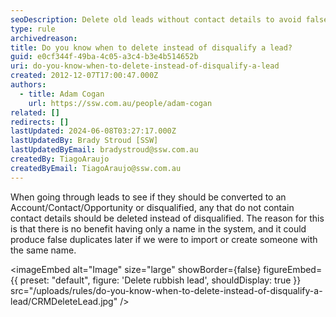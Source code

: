 ```yaml
---
seoDescription: Delete old leads without contact details to avoid false duplicates and improve data quality.
type: rule
archivedreason:
title: Do you know when to delete instead of disqualify a lead?
guid: e0cf344f-49ba-4c05-a3c4-b3e4b514652b
uri: do-you-know-when-to-delete-instead-of-disqualify-a-lead
created: 2012-12-07T17:00:47.000Z
authors:
  - title: Adam Cogan
    url: https://ssw.com.au/people/adam-cogan
related: []
redirects: []
lastUpdated: 2024-06-08T03:27:17.000Z
lastUpdatedBy: Brady Stroud [SSW]
lastUpdatedByEmail: bradystroud@ssw.com.au
createdBy: TiagoAraujo
createdByEmail: TiagoAraujo@ssw.com.au
---
```


When going through leads to see if they should be converted to an Account/Contact/Opportunity or disqualified, any that do not contain contact details should be deleted instead of disqualified. The reason for this is that there is no benefit having only a name in the system, and it could produce false duplicates later if we were to import or create someone with the same name.

<imageEmbed
  alt="Image"
  size="large"
  showBorder={false}
  figureEmbed={{
    preset: "default",
    figure: 'Delete rubbish lead',
    shouldDisplay: true
  }}
  src="/uploads/rules/do-you-know-when-to-delete-instead-of-disqualify-a-lead/CRMDeleteLead.jpg"
/>
